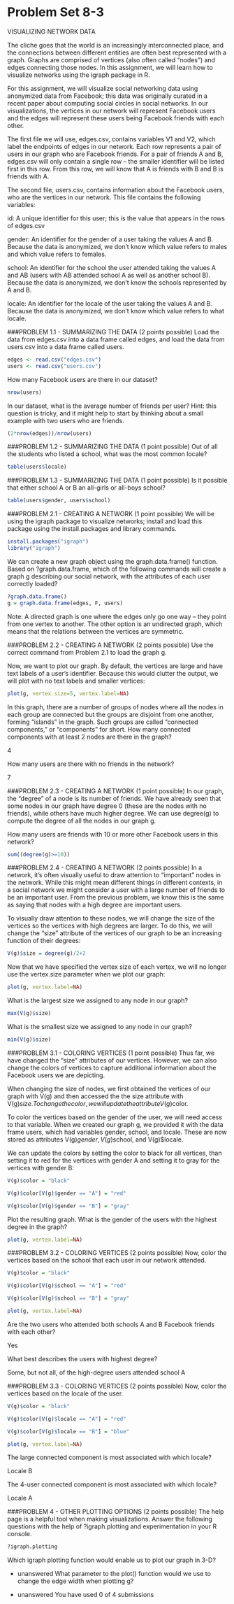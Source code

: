 Problem Set 8-3
========================================================
VISUALIZING NETWORK DATA

The cliche goes that the world is an increasingly interconnected place, and the connections between different entities are often best represented with a graph. Graphs are comprised of vertices (also often called "nodes") and edges connecting those nodes. In this assignment, we will learn how to visualize networks using the igraph package in R.

For this assignment, we will visualize social networking data using anonymized data from Facebook; this data was originally curated in a recent paper about computing social circles in social networks. In our visualizations, the vertices in our network will represent Facebook users and the edges will represent these users being Facebook friends with each other.

The first file we will use, edges.csv, contains variables V1 and V2, which label the endpoints of edges in our network. Each row represents a pair of users in our graph who are Facebook friends. For a pair of friends A and B, edges.csv will only contain a single row -- the smaller identifier will be listed first in this row. From this row, we will know that A is friends with B and B is friends with A.

The second file, users.csv, contains information about the Facebook users, who are the vertices in our network. This file contains the following variables:

id: A unique identifier for this user; this is the value that appears in the rows of edges.csv

gender: An identifier for the gender of a user taking the values A and B. Because the data is anonymized, we don't know which value refers to males and which value refers to females.

school: An identifier for the school the user attended taking the values A and AB (users with AB attended school A as well as another school B). Because the data is anonymized, we don't know the schools represented by A and B.

locale: An identifier for the locale of the user taking the values A and B. Because the data is anonymized, we don't know which value refers to what locale.

###PROBLEM 1.1 - SUMMARIZING THE DATA  (2 points possible)
Load the data from edges.csv into a data frame called edges, and load the data from users.csv into a data frame called users.

```r
edges <- read.csv("edges.csv")
users <- read.csv("users.csv")
```

How many Facebook users are there in our dataset?

```r
nrow(users)
```

In our dataset, what is the average number of friends per user? Hint: this question is tricky, and it might help to start by thinking about a small example with two users who are friends.
```r
(2*nrow(edges))/nrow(users)
```

###PROBLEM 1.2 - SUMMARIZING THE DATA  (1 point possible)
Out of all the students who listed a school, what was the most common locale?
```r
table(users$locale)
```


###PROBLEM 1.3 - SUMMARIZING THE DATA  (1 point possible)
Is it possible that either school A or B an all-girls or all-boys school?
```r
table(users$gender, users$school)
```

###PROBLEM 2.1 - CREATING A NETWORK  (1 point possible)
We will be using the igraph package to visualize networks; install and load this package using the install.packages and library commands.
```r
install.packages("igraph")
library("igraph")
```

We can create a new graph object using the graph.data.frame() function. Based on ?graph.data.frame, which of the following commands will create a graph g describing our social network, with the attributes of each user correctly loaded?
```r
?graph.data.frame()
g = graph.data.frame(edges, F, users)
```

Note: A directed graph is one where the edges only go one way -- they point from one vertex to another. The other option is an undirected graph, which means that the relations between the vertices are symmetric.

###PROBLEM 2.2 - CREATING A NETWORK  (2 points possible)
Use the correct command from Problem 2.1 to load the graph g.

Now, we want to plot our graph. By default, the vertices are large and have text labels of a user's identifier. Because this would clutter the output, we will plot with no text labels and smaller vertices:
```r
plot(g, vertex.size=5, vertex.label=NA)
```

In this graph, there are a number of groups of nodes where all the nodes in each group are connected but the groups are disjoint from one another, forming "islands" in the graph. Such groups are called "connected components," or "components" for short. How many connected components with at least 2 nodes are there in the graph?

4

How many users are there with no friends in the network?

7

###PROBLEM 2.3 - CREATING A NETWORK  (1 point possible)
In our graph, the "degree" of a node is its number of friends. We have already seen that some nodes in our graph have degree 0 (these are the nodes with no friends), while others have much higher degree. We can use degree(g) to compute the degree of all the nodes in our graph g.

How many users are friends with 10 or more other Facebook users in this network?
```r
sum((degree(g)>=10))
```

###PROBLEM 2.4 - CREATING A NETWORK  (2 points possible)
In a network, it's often visually useful to draw attention to "important" nodes in the network. While this might mean different things in different contexts, in a social network we might consider a user with a large number of friends to be an important user. From the previous problem, we know this is the same as saying that nodes with a high degree are important users.

To visually draw attention to these nodes, we will change the size of the vertices so the vertices with high degrees are larger. To do this, we will change the "size" attribute of the vertices of our graph to be an increasing function of their degrees:

```r
V(g)$size = degree(g)/2+2
```

Now that we have specified the vertex size of each vertex, we will no longer use the vertex.size parameter when we plot our graph:
```r
plot(g, vertex.label=NA)
```

What is the largest size we assigned to any node in our graph?

```r
max(V(g)$size)
```

What is the smallest size we assigned to any node in our graph?

```r
min(V(g)$size)
```

###PROBLEM 3.1 - COLORING VERTICES  (1 point possible)
Thus far, we have changed the "size" attributes of our vertices. However, we can also change the colors of vertices to capture additional information about the Facebook users we are depicting.

When changing the size of nodes, we first obtained the vertices of our graph with V(g) and then accessed the the size attribute with V(g)$size. To change the color, we will update the attribute V(g)$color.

To color the vertices based on the gender of the user, we will need access to that variable. When we created our graph g, we provided it with the data frame users, which had variables gender, school, and locale. These are now stored as attributes V(g)$gender, V(g)$school, and V(g)$locale.

We can update the colors by setting the color to black for all vertices, than setting it to red for the vertices with gender A and setting it to gray for the vertices with gender B:
```r
V(g)$color = "black"

V(g)$color[V(g)$gender == "A"] = "red"

V(g)$color[V(g)$gender == "B"] = "gray"
```


Plot the resulting graph. What is the gender of the users with the highest degree in the graph?
```r
plot(g, vertex.label=NA)
```

###PROBLEM 3.2 - COLORING VERTICES  (2 points possible)
Now, color the vertices based on the school that each user in our network attended.

```r
V(g)$color = "black"

V(g)$color[V(g)$school == "A"] = "red"

V(g)$color[V(g)$school == "B"] = "gray"

plot(g, vertex.label=NA)
```

Are the two users who attended both schools A and B Facebook friends with each other?

Yes

What best describes the users with highest degree?

Some, but not all, of the high-degree users attended school A 

###PROBLEM 3.3 - COLORING VERTICES  (2 points possible)
Now, color the vertices based on the locale of the user.

```r
V(g)$color = "black"

V(g)$color[V(g)$locale == "A"] = "red"

V(g)$color[V(g)$locale == "B"] = "blue"

plot(g, vertex.label=NA)
```
The large connected component is most associated with which locale?

Locale B

The 4-user connected component is most associated with which locale?

Locale A
   
###PROBLEM 4 - OTHER PLOTTING OPTIONS  (2 points possible)
The help page is a helpful tool when making visualizations. Answer the following questions with the help of ?igraph.plotting and experimentation in your R console.
```r
?igraph.plotting
```

Which igraph plotting function would enable us to plot our graph in 3-D?

- unanswered
What parameter to the plot() function would we use to change the edge width when plotting g?

- unanswered
   You have used 0 of 4 submissions